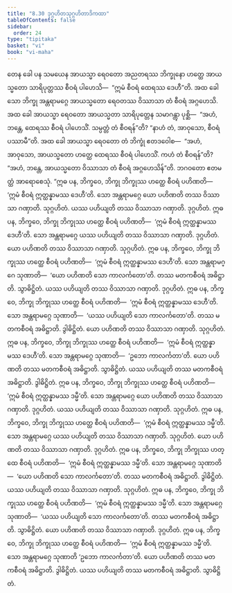```yaml
---
title: "8.30 ဒုဂ္ဂဟိတသုဂ္ဂဟိတာဒိကထာ"
tableOfContents: false
sidebar:
  order: 24
type: "tipitaka"
basket: "vi"
book: "vi-maha"
---
```



<DynamicBreadcrumb />

<Division number="377" book="vi-maha">

<Paragraph number="1735" book="vi-maha">
တေန ခေါ ပန သမယေန အာယသ္မာ ရေဝတော အညတရဿ ဘိက္ခုနော ဟတ္ထေ အာယသ္မတော သာရိပုတ္တဿ စီဝရံ ပါဟေသိ—  “ဣမံ စီဝရံ ထေရဿ ဒေဟီ”တိ. အထ ခေါ သော ဘိက္ခု အန္တရာမဂ္ဂေ အာယသ္မတော ရေဝတဿ ဝိဿာသာ တံ စီဝရံ အဂ္ဂဟေသိ. အထ ခေါ အာယသ္မာ ရေဝတော အာယသ္မတာ သာရိပုတ္တေန သမာဂန္တွာ ပုစ္ဆိ—  “အဟံ, ဘန္တေ, ထေရဿ စီဝရံ ပါဟေသိံ. သမ္ပတ္တံ တံ စီဝရန်”တိ? “နာဟံ တံ, အာဝုသော, စီဝရံ ပဿာမီ”တိ. အထ ခေါ အာယသ္မာ ရေဝတော တံ ဘိက္ခုံ ဧတဒဝေါစ—  “အဟံ, အာဝုသော, အာယသ္မတော ဟတ္ထေ ထေရဿ စီဝရံ ပါဟေသိံ. ကဟံ တံ စီဝရန်”တိ? “အဟံ, ဘန္တေ, အာယသ္မတော ဝိဿာသာ တံ စီဝရံ အဂ္ဂဟေသိန်”တိ. ဘဂဝတော ဧတမတ္ထံ အာရောစေသုံ.
</Paragraph>

</Division>
<Division number="378" book="vi-maha">

<Paragraph number="1736" book="vi-maha">
“ဣဓ ပန, ဘိက္ခဝေ, ဘိက္ခု ဘိက္ခုဿ ဟတ္ထေ စီဝရံ ပဟိဏတိ—  ‘ဣမံ စီဝရံ ဣတ္ထန္နာမဿ ဒေဟီ’တိ. သော အန္တရာမဂ္ဂေ ယော ပဟိဏတိ တဿ ဝိဿာသာ ဂဏှာတိ. သုဂ္ဂဟိတံ. ယဿ ပဟိယျတိ တဿ ဝိဿာသာ ဂဏှာတိ. ဒုဂ္ဂဟိတံ.
</Paragraph>

<Paragraph number="1737" book="vi-maha">
ဣဓ ပန, ဘိက္ခဝေ, ဘိက္ခု ဘိက္ခုဿ ဟတ္ထေ စီဝရံ ပဟိဏတိ—  ‘ဣမံ စီဝရံ ဣတ္ထန္နာမဿ ဒေဟီ’တိ. သော အန္တရာမဂ္ဂေ ယဿ ပဟိယျတိ တဿ ဝိဿာသာ ဂဏှာတိ. ဒုဂ္ဂဟိတံ. ယော ပဟိဏတိ တဿ ဝိဿာသာ ဂဏှာတိ. သုဂ္ဂဟိတံ.
</Paragraph>

<Paragraph number="1738" book="vi-maha">
ဣဓ ပန, ဘိက္ခဝေ, ဘိက္ခု ဘိက္ခုဿ ဟတ္ထေ စီဝရံ ပဟိဏတိ—  ‘ဣမံ စီဝရံ ဣတ္ထန္နာမဿ ဒေဟီ’တိ. သော အန္တရာမဂ္ဂေ သုဏာတိ—  ‘ယော ပဟိဏတိ သော ကာလင်္ကတော’တိ. တဿ မတကစီဝရံ အဓိဋ္ဌာတိ. သွာဓိဋ္ဌိတံ. ယဿ ပဟိယျတိ တဿ ဝိဿာသာ ဂဏှာတိ. ဒုဂ္ဂဟိတံ.
</Paragraph>

<Paragraph number="1739" book="vi-maha">
ဣဓ ပန, ဘိက္ခဝေ, ဘိက္ခု ဘိက္ခုဿ ဟတ္ထေ စီဝရံ ပဟိဏတိ—  ‘ဣမံ စီဝရံ ဣတ္ထန္နာမဿ ဒေဟီ’တိ. သော အန္တရာမဂ္ဂေ သုဏာတိ—  ‘ယဿ ပဟိယျတိ သော ကာလင်္ကတော’တိ. တဿ မတကစီဝရံ အဓိဋ္ဌာတိ. ဒွါဓိဋ္ဌိတံ. ယော ပဟိဏတိ တဿ ဝိဿာသာ ဂဏှာတိ. သုဂ္ဂဟိတံ.
</Paragraph>

<Paragraph number="1740" book="vi-maha">
ဣဓ ပန, ဘိက္ခဝေ, ဘိက္ခု ဘိက္ခုဿ ဟတ္ထေ စီဝရံ ပဟိဏတိ—  ‘ဣမံ စီဝရံ ဣတ္ထန္နာမဿ ဒေဟီ’တိ. သော အန္တရာမဂ္ဂေ သုဏာတိ—  ‘ဥဘော ကာလင်္ကတာ’တိ. ယော ပဟိဏတိ တဿ မတကစီဝရံ အဓိဋ္ဌာတိ. သွာဓိဋ္ဌိတံ. ယဿ ပဟိယျတိ တဿ မတကစီဝရံ အဓိဋ္ဌာတိ. ဒွါဓိဋ္ဌိတံ.
</Paragraph>

<Paragraph number="1741" book="vi-maha">
ဣဓ ပန, ဘိက္ခဝေ, ဘိက္ခု ဘိက္ခုဿ ဟတ္ထေ စီဝရံ ပဟိဏတိ—  ‘ဣမံ စီဝရံ ဣတ္ထန္နာမဿ ဒမ္မီ’တိ. သော အန္တရာမဂ္ဂေ ယော ပဟိဏတိ တဿ ဝိဿာသာ ဂဏှာတိ. ဒုဂ္ဂဟိတံ. ယဿ ပဟိယျတိ တဿ ဝိဿာသာ ဂဏှာတိ. သုဂ္ဂဟိတံ.
</Paragraph>

<Paragraph number="1742" book="vi-maha">
ဣဓ ပန, ဘိက္ခဝေ, ဘိက္ခု ဘိက္ခုဿ ဟတ္ထေ စီဝရံ ပဟိဏတိ—  ‘ဣမံ စီဝရံ ဣတ္ထန္နာမဿ ဒမ္မီ’တိ. သော အန္တရာမဂ္ဂေ ယဿ ပဟိယျတိ တဿ ဝိဿာသာ ဂဏှာတိ. သုဂ္ဂဟိတံ. ယော ပဟိဏတိ တဿ ဝိဿာသာ ဂဏှာတိ. ဒုဂ္ဂဟိတံ.
</Paragraph>

<Paragraph number="1743" book="vi-maha">
ဣဓ ပန, ဘိက္ခဝေ, ဘိက္ခု ဘိက္ခုဿ ဟတ္ထေ စီဝရံ ပဟိဏတိ—  ‘ဣမံ စီဝရံ ဣတ္ထန္နာမဿ ဒမ္မီ’တိ. သော အန္တရာမဂ္ဂေ သုဏာတိ—  ‘ယော ပဟိဏတိ သော ကာလင်္ကတော’တိ. တဿ မတကစီဝရံ အဓိဋ္ဌာတိ. ဒွါဓိဋ္ဌိတံ. ယဿ ပဟိယျတိ တဿ ဝိဿာသာ ဂဏှာတိ. သုဂ္ဂဟိတံ.
</Paragraph>

<Paragraph number="1744" book="vi-maha">
ဣဓ ပန, ဘိက္ခဝေ, ဘိက္ခု ဘိက္ခုဿ ဟတ္ထေ စီဝရံ ပဟိဏတိ—  ‘ဣမံ စီဝရံ ဣတ္ထန္နာမဿ ဒမ္မီ’တိ. သော အန္တရာမဂ္ဂေ သုဏာတိ—  ‘ယဿ ပဟိယျတိ သော ကာလင်္ကတော’တိ. တဿ မတကစီဝရံ အဓိဋ္ဌာတိ. သွာဓိဋ္ဌိတံ. ယော ပဟိဏတိ တဿ ဝိဿာသာ ဂဏှာတိ. ဒုဂ္ဂဟိတံ.
</Paragraph>

<Paragraph number="1745" book="vi-maha">
ဣဓ ပန, ဘိက္ခဝေ, ဘိက္ခု ဘိက္ခုဿ ဟတ္ထေ စီဝရံ ပဟိဏတိ—  ‘ဣမံ စီဝရံ ဣတ္ထန္နာမဿ ဒမ္မီ’တိ. သော အန္တရာမဂ္ဂေ သုဏာတိ ‘ဥဘော ကာလင်္ကတာ’တိ. ယော ပဟိဏတိ တဿ မတကစီဝရံ အဓိဋ္ဌာတိ. ဒွါဓိဋ္ဌိတံ. ယဿ ပဟိယျတိ တဿ မတကစီဝရံ အဓိဋ္ဌာတိ. သွာဓိဋ္ဌိတံ.
</Paragraph>
</Division>